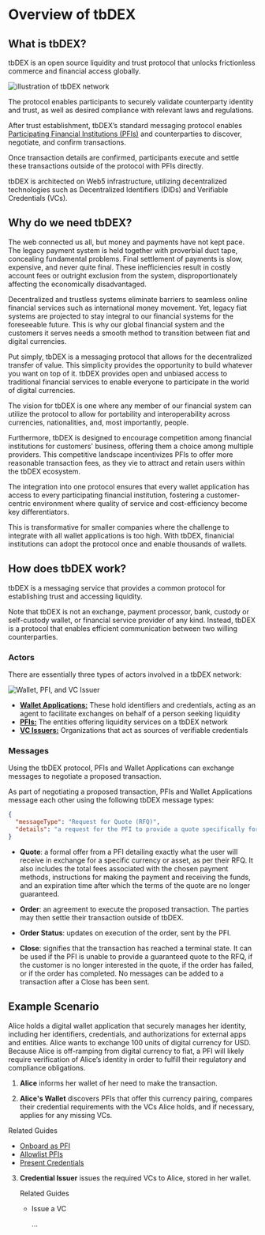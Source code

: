 
# Overview of tbDEX

## What is tbDEX?

tbDEX is an open source liquidity and trust protocol that unlocks frictionless commerce and financial access globally.

![illustration of tbDEX network](/img/tbdex-protocol-illustration.png)

The protocol enables participants to securely validate counterparty identity and trust, as well as desired compliance with relevant laws and regulations.

After trust establishment, tbDEX’s standard messaging protocol enables [Participating Financial Institutions (PFIs)](/tbdex/pfi/overview) and counterparties to discover, negotiate, and confirm transactions.

Once transaction details are confirmed, participants execute and settle these transactions outside of the protocol with PFIs directly.

tbDEX is architected on Web5 infrastructure, utilizing decentralized technologies such as <Web5Url to="/decentralized-identifiers/what-are-dids">Decentralized Identifiers (DIDs)</Web5Url> and <Web5Url to="/verifiable-credentials/what-are-vcs">Verifiable Credentials (VCs)</Web5Url>.

## Why do we need tbDEX?

The web connected us all, but money and payments have not kept pace. The legacy payment system is held together with proverbial duct tape, concealing fundamental problems. Final settlement of payments is slow, expensive, and never quite final. These inefficiencies result in costly account fees or outright exclusion from the system, disproportionately affecting the economically disadvantaged.

Decentralized and trustless systems eliminate barriers to seamless online financial services such as international money movement.
Yet, legacy fiat systems are projected to stay integral to our financial systems for the foreseeable future.
This is why our global financial system and the customers it serves needs a smooth method to transition between fiat and digital currencies.

Put simply, tbDEX is a messaging protocol that allows for the decentralized transfer of value.
This simplicity provides the opportunity to build whatever you want on top of it.
tbDEX provides open and unbiased access to traditional financial services to enable everyone to participate in the world of digital currencies.

The vision for tbDEX is one where any member of our financial system can utilize the protocol to allow for portability and interoperability across currencies, nationalities, and, most importantly, people.

Furthermore, tbDEX is designed to encourage competition among financial institutions for customers' business, offering them a choice among multiple providers.
This competitive landscape incentivizes PFIs to offer more reasonable transaction fees, as they vie to attract and retain users within the tbDEX ecosystem.

The integration into one protocol ensures that every wallet application has access to every participating financial institution, fostering a customer-centric environment where quality of service and cost-efficiency become key differentiators.

This is transformative for smaller companies where the challenge to integrate with all wallet applications is too high.
With tbDEX, finanicial institutions can adopt the protocol once and enable thousands of wallets.

## How does tbDEX work?

tbDEX is a messaging service that provides a common protocol for establishing trust and accessing liquidity.

Note that tbDEX is not an exchange, payment processor, bank, custody or self-custody wallet, or financial service provider of any kind.
Instead, tbDEX is a protocol that enables efficient communication between two willing counterparties.

### Actors

There are essentially three types of actors involved in a tbDEX network:

![Wallet, PFI, and VC Issuer](/img/tbdex-actors.png)

- **[Wallet Applications:](/tbdex/wallet/overview)** These hold identifiers and credentials, acting as an agent to facilitate exchanges on behalf of a person seeking liquidity
- **[PFIs:](/tbdex/pfi/overview)** The entities offering liquidity services on a tbDEX network
- **[VC Issuers:](/tbdex/issuer/overview)** Organizations that act as sources of verifiable credentials

### Messages

Using the tbDEX protocol, PFIs and Wallet Applications can exchange messages to negotiate a proposed transaction.

As part of negotiating a proposed transaction, PFIs and Wallet Applications message each other using the following tbDEX message types:

```json
{
  "messageType": "Request for Quote (RFQ)",
  "details": "a request for the PFI to provide a quote specifically for the user based on the transaction they are proposing, the payment methods provided, etc."
}
```

- **Quote**: a formal offer from a PFI detailing exactly what the user will receive in exchange for a specific currency or asset, as per their RFQ. It also includes the total fees associated with the chosen payment methods, instructions for making the payment and receiving the funds, and an expiration time after which the terms of the quote are no longer guaranteed.

- **Order**: an agreement to execute the proposed transaction. The parties may then settle their transaction outside of tbDEX.

- **Order Status**: updates on execution of the order, sent by the PFI.

- **Close**: signifies that the transaction has reached a terminal state. It can be used if the PFI is unable to provide a guaranteed quote to the RFQ, if the customer is no longer interested in the quote, if the order has failed, or if the order has completed. No messages can be added to a transaction after a Close has been sent.

## Example Scenario

Alice holds a digital wallet application that securely manages her identity, including her identifiers, credentials, and authorizations for external apps and entities.
Alice wants to exchange 100 units of digital currency for USD.
Because Alice is off-ramping from digital currency to fiat, a PFI will likely require verification of Alice’s identity in order to fulfill their regulatory and compliance obligations.

1. **Alice** informs her wallet of her need to make the transaction.

2. **Alice's Wallet** discovers PFIs that offer this currency pairing, compares their credential requirements with the VCs Alice holds, and if necessary, applies for any missing VCs.

<summary>Related Guides</summary>

- [Onboard as PFI](/tbdex/pfi/onboarding)
- [Allowlist PFIs](/tbdex/wallet/allowlist-pfis)
- [Present Credentials](/tbdex/wallet/managing-credentials)

3.  **Credential Issuer** issues the required VCs to Alice, stored in her wallet.

    <summary>Related Guides</summary>

    - <Web5Url to="/verifiable-credentials/vc-issuance">Issue a VC</Web5Url>

      ...
